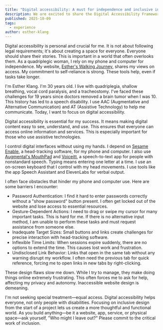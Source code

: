 ```yaml
---
title: "Digital accessibility: A must for independence and inclusive involvement"
description: We are excited to share the Digital Accessibility Framework - a top-down look at the needs of people with disabilities within digital environments.
published: 2025-10-09
tags:
  - experience
author: esther-klang
---
```


Digital accessibility is personal and crucial for me. It is not about following legal requirements; it's about creating a space for everyone. Everyone should share their stories. This is important in a world that often overlooks them. As a quadriplegic woman, I rely on my phone and computer for independence. My website, [Esther's Walking Journey](https://estherswalkingjourney.co/the-necessity-of-technology-access/), shares my views on access. My commitment to self-reliance is strong. These tools help, even if tasks take longer.

I'm Esther Klang. I'm 30 years old. I live with quadriplegia, shallow breathing, vocal cord paralysis, and a tracheostomy. I've faced these challenges for 19 years since doctors removed a brain tumor when I was 10. This history has led to a speech disability. I use AAC (Augmentative and Alternative Communication) and AT (Assistive Technology) to help me communicate. Today, I want to focus on digital accessibility.

Digital accessibility is essential for my success. It means making digital content easy to see, understand, and use. This ensures that everyone can access online information and services. This is especially important for those who use assistive technologies.

I control digital interfaces without using my hands. I depend on [Sesame Enable](https://www.sesame-enable.com/), a head-tracking software, for my phone and computer. I also use [Augmental's MouthPad](https://www.augmental.tech/) and [Voiceitt](https://www.voiceitt.com/), a speech-to-text app for people with nonstandard speech. Typing means entering one letter at a time. I use an on-screen keyboard that I control with my head movements. I use tools like the app Speech Assistant and ElevenLabs for verbal output.

I often face obstacles that hinder my phone and computer use. Here are some barriers I encounter:

-   Password Authentication: I find it hard to enter passwords correctly without a "show password" button present. I often get locked out of the website and lose access to essential resources.
-   Gesture-Dependent Actions: I need to drag or swipe my cursor for many important tasks. This is hard for me. If there is no alternative input method, I am unable to perform these tasks and must request assistance from someone else.
-   Inadequate Target Sizes: Small buttons and links create challenges for precise interaction with head-tracking software.
-   Inflexible Time Limits: When sessions expire suddenly, there are no options to extend the time. This causes lost work and frustration.
-   Undisclosed Link Behavior: Links that open in the same tab without any warning disrupt my workflow. I often need the previous tab for quick reference, forcing me to open links in new tabs by right-clicking.

These design flaws slow me down. While I try to manage, they make doing things online extremely frustrating. This often forces me to ask for help, affecting my privacy and autonomy. Inaccessible website design is demeaning.

I'm not seeking special treatment—equal access. Digital accessibility helps everyone, not only people with disabilities. Focusing on inclusive design from the start of a project lets us create a more thoughtful and functional world. As you build anything—be it a website, app, service, or physical space—ask yourself, "Who might I leave out?" Please commit to the critical work of inclusion.